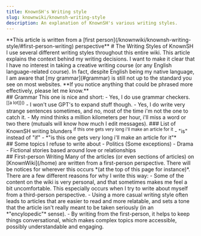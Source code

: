 ```yaml
---
title: KnownSH's Writing style
slug: knownwiki/knownsh-writing-style
description: An explanation of KnownSH's various writing styles.
---
```


<ImageBox image={Image1} alt="Screenshot showing how KnownSH writes articles" width="350"/>
**This article is written from a [first person](/knownwiki/knownsh-writing-style/#first-person-writing) perspective**
# The Writing Styles of KnownSH
I use several different writing styles throughout this entire wiki. This article explains the context behind my writing decisions. 
I want to make it clear that I have no interest in taking a creative writing course (or any English language-related course). 
In fact, despite English being my native language, I am aware that [my grammar](#grammar) is still not up to the standard you see on most websites. 
**If you notice anything that could be phrased more effectively, please let me know.**

<br/>
## Grammar
This one is nice and short:
- Yes, I do use grammar checkers.<sup>[[a lot]]()</sup>
  - I won't use GPT's to expand stuff though.
  <ImageBox image={Image2} alt="A typical blunder by KnownSH" width="250"/>
- Yes, I do write very strange sentences sometimes, and no, most of the time i'm not the one to catch it.
- My mind thinks a million kilometers per hour, i'll miss a word or two there (mutuals will know how much I edit messages).
### List of KnownSH writing blunders
<sup>if this one gets very long i'll make an article for it</sup>
- "is" instead of "if"
  - *"is this one gets very long i'll make an article for it"*

<br/>
## Some topics I refuse to write about
- Politics (Some exceptions)
- Drama
- Fictional stories based around love or relationships

<br/>
## First-person Writing
Many of the articles (or even sections of articles) on [KnownWiki](/home) are written from a first-person perspective. 
There will be notices for wherever this occurs *(at the top of this page for instance)*. There are a few different reasons for why I write this way:
- Some of the content on the wiki is very personal, and that sometimes makes me feel a bit uncomfortable. 
  This especially occurs when I try to write about myself from a third-person perspective.
- Using a more casual writing style often leads to articles that are easier to read and more relatable, 
  and sets a tone that the article isn't really meant to be taken seriously (in an *"encylopedic"* sense). 
- By writing from the first-person, it helps to keep things conversational, which makes complex topics more accessible, possibly understandable and engaging.